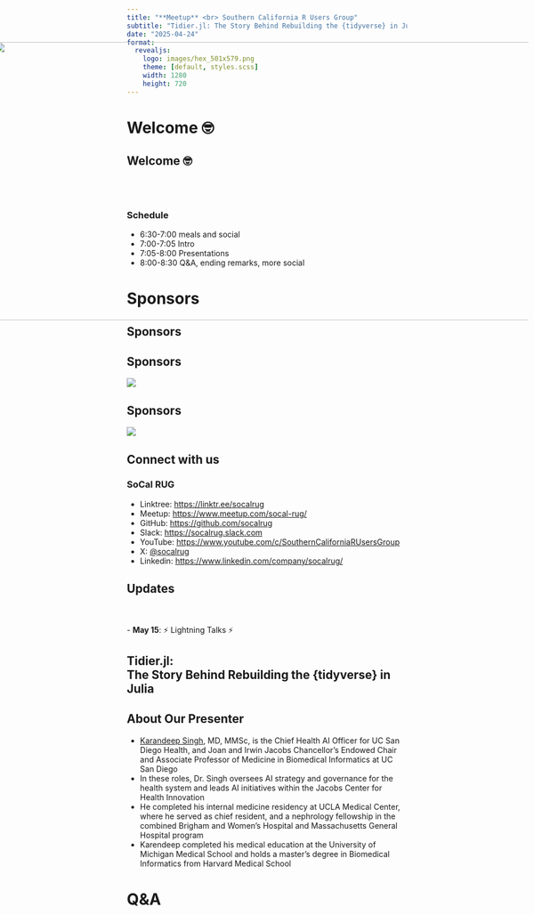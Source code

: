 ```yaml
---
title: "**Meetup** <br> Southern California R Users Group"
subtitle: "Tidier.jl: The Story Behind Rebuilding the {tidyverse} in Julia"
date: "2025-04-24"
format:
  revealjs: 
    logo: images/hex_501x579.png
    theme: [default, styles.scss]
    width: 1280
    height: 720
---
```


# Welcome 🤓

## Welcome 🤓

<br><br>

### Schedule

* 6:30-7:00 meals and social
* 7:00-7:05 Intro
* 7:05-8:00 Presentations
* 8:00-8:30 Q&A, ending remarks, more social

# Sponsors

## Sponsors {.no-logo}

<img src="images/SoCalRUG EECS Slide.png"
     width="1150px" height="500px"
     style="position:absolute; right:10px; top:130px;">

## Sponsors
  
![](images/UCI_Merage_Business_School.jpg)

## Sponsors

![](images/MDS-Homepage-Header-1536x512.jpg)

## Connect with us

### SoCal RUG

* Linktree: <https://linktr.ee/socalrug>
* Meetup: <https://www.meetup.com/socal-rug/>
* GitHub: <https://github.com/socalrug>
* Slack: <https://socalrug.slack.com>
* YouTube: <https://www.youtube.com/c/SouthernCaliforniaRUsersGroup>
* X: [@socalrug](https://x.com/socalrug)
* Linkedin: <https://www.linkedin.com/company/socalrug/>

## Updates
<br><br>
- **May 15**: ⚡️ Lightning Talks ⚡️

## Tidier.jl: <br>The Story Behind Rebuilding the {tidyverse} in Julia {.center}

## About Our Presenter

- [Karandeep Singh](https://www.linkedin.com/in/kdpsingh/), MD, MMSc, is the Chief Health AI Officer for UC San Diego Health, and Joan and Irwin Jacobs Chancellor’s Endowed Chair and Associate Professor of Medicine in Biomedical Informatics at UC San Diego
- In these roles, Dr. Singh oversees AI strategy and governance for the health system and leads AI initiatives within the Jacobs Center for Health Innovation
- He completed his internal medicine residency at UCLA Medical Center, where he served as chief resident, and a nephrology fellowship in the combined Brigham and Women’s Hospital and Massachusetts General Hospital program
- Karendeep completed his medical education at the University of Michigan Medical School and holds a master’s degree in Biomedical Informatics from Harvard Medical School

# Q&A
